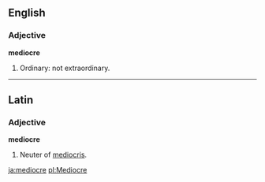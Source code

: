 ==English==
===Adjective===
'''mediocre'''
# Ordinary: not extraordinary.

----

==Latin==
===Adjective===
'''mediocre'''
# Neuter of [[mediocris]].

[[ja:mediocre]]
[[pl:Mediocre]]